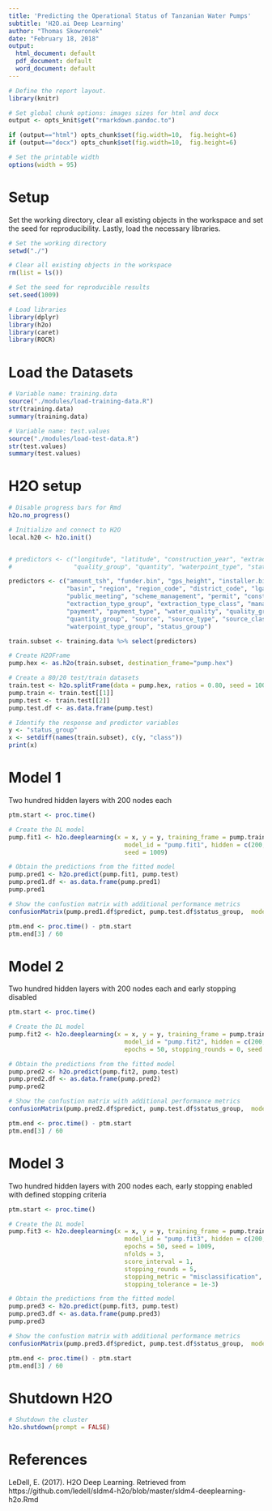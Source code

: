 ```yaml
---
title: 'Predicting the Operational Status of Tanzanian Water Pumps'
subtitle: 'H2O.ai Deep Learning'
author: "Thomas Skowronek"
date: "February 18, 2018"
output:
  html_document: default
  pdf_document: default
  word_document: default
---
```



```r
# Define the report layout.
library(knitr)

# Set global chunk options: images sizes for html and docx
output <- opts_knit$get("rmarkdown.pandoc.to")

if (output=="html") opts_chunk$set(fig.width=10,  fig.height=6)
if (output=="docx") opts_chunk$set(fig.width=10,  fig.height=6)

# Set the printable width
options(width = 95)
```
\newline


# Setup
Set the working directory, clear all existing objects in the workspace and set the seed for reproducibility.  Lastly, load the necessary libraries.
```r
# Set the working directory
setwd("./")

# Clear all existing objects in the workspace
rm(list = ls())

# Set the seed for reproducible results
set.seed(1009)

# Load libraries
library(dplyr)
library(h2o)
library(caret)
library(ROCR)
```
\newline


# Load the Datasets
```r
# Variable name: training.data
source("./modules/load-training-data.R")
str(training.data)
summary(training.data)

# Variable name: test.values
source("./modules/load-test-data.R")
str(test.values)
summary(test.values)
```
\newline


# H2O setup
```r
# Disable progress bars for Rmd
h2o.no_progress()  

# Initialize and connect to H2O
local.h20 <- h2o.init()


# predictors <- c("longitude", "latitude", "construction_year", "extraction_type_group",
#                 "quality_group", "quantity", "waterpoint_type", "status_group")

predictors <- c("amount_tsh", "funder.bin", "gps_height", "installer.bin", "longitude", "latitude",
                "basin", "region", "region_code", "district_code", "lga",  "population", 
                "public_meeting", "scheme_management", "permit", "construction_year", "extraction_type", 
                "extraction_type_group", "extraction_type_class", "management", "management_group", 
                "payment", "payment_type", "water_quality", "quality_group", "quantity", 
                "quantity_group", "source", "source_type", "source_class", "waterpoint_type", 
                "waterpoint_type_group", "status_group")

train.subset <- training.data %>% select(predictors)

# Create H2OFrame
pump.hex <- as.h2o(train.subset, destination_frame="pump.hex")

# Create a 80/20 test/train datasets
train.test <- h2o.splitFrame(data = pump.hex, ratios = 0.80, seed = 1009)
pump.train <- train.test[[1]]
pump.test <- train.test[[2]]
pump.test.df <- as.data.frame(pump.test)

# Identify the response and predictor variables
y <- "status_group"
x <- setdiff(names(train.subset), c(y, "class"))
print(x)
```
\newline


# Model 1
Two hundred hidden layers with 200 nodes each
```r
ptm.start <- proc.time()

# Create the DL model
pump.fit1 <- h2o.deeplearning(x = x, y = y, training_frame = pump.train, 
                                model_id = "pump.fit1", hidden = c(200,200,200),
                                seed = 1009)

# Obtain the predictions from the fitted model
pump.pred1 <- h2o.predict(pump.fit1, pump.test)
pump.pred1.df <- as.data.frame(pump.pred1)
pump.pred1

# Show the confustion matrix with additional performance metrics
confusionMatrix(pump.pred1.df$predict, pump.test.df$status_group,  mode = "everything")

ptm.end <- proc.time() - ptm.start
ptm.end[3] / 60
```
\newline


# Model 2
Two hundred hidden layers with 200 nodes each and early stopping disabled
```r
ptm.start <- proc.time()

# Create the DL model
pump.fit2 <- h2o.deeplearning(x = x, y = y, training_frame = pump.train, 
                                model_id = "pump.fit2", hidden = c(200,200,200),
                                epochs = 50, stopping_rounds = 0, seed = 1009)

# Obtain the predictions from the fitted model
pump.pred2 <- h2o.predict(pump.fit2, pump.test)
pump.pred2.df <- as.data.frame(pump.pred2)
pump.pred2

# Show the confustion matrix with additional performance metrics
confusionMatrix(pump.pred2.df$predict, pump.test.df$status_group,  mode = "everything")

ptm.end <- proc.time() - ptm.start
ptm.end[3] / 60
```
\newline


# Model 3
Two hundred hidden layers with 200 nodes each, early stopping enabled with defined stopping criteria
```r
ptm.start <- proc.time()

# Create the DL model
pump.fit3 <- h2o.deeplearning(x = x, y = y, training_frame = pump.train, 
                                model_id = "pump.fit3", hidden = c(200,200,200),
                                epochs = 50, seed = 1009, 
                                nfolds = 3,                            #used for early stopping
                                score_interval = 1,                    #used for early stopping
                                stopping_rounds = 5,                   #used for early stopping
                                stopping_metric = "misclassification", #used for early stopping
                                stopping_tolerance = 1e-3)             #used for early stopping

# Obtain the predictions from the fitted model
pump.pred3 <- h2o.predict(pump.fit3, pump.test)
pump.pred3.df <- as.data.frame(pump.pred3)
pump.pred3

# Show the confustion matrix with additional performance metrics
confusionMatrix(pump.pred3.df$predict, pump.test.df$status_group,  mode = "everything")

ptm.end <- proc.time() - ptm.start
ptm.end[3] / 60
```
\newline



# Shutdown H2O
```r
# Shutdown the cluster
h2o.shutdown(prompt = FALSE)
```


# References
LeDell, E. (2017). H2O Deep Learning. Retrieved from https://github.com/ledell/sldm4-h2o/blob/master/sldm4-deeplearning-h2o.Rmd